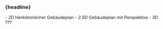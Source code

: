 
### {headline}

<Content>
- <em>2D</em> Herkömmlicher Gebäudeplan 
- <em>2.5D</em> Gebäudeplan mit Perspektive
- <em className="green">3D</em> ???
</Content>
